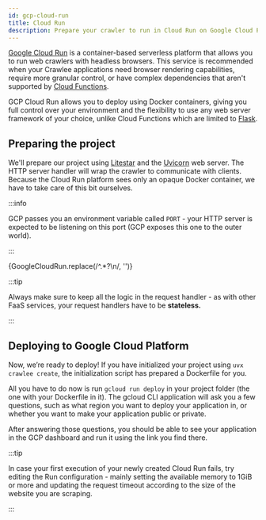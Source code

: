 ```yaml
---
id: gcp-cloud-run
title: Cloud Run
description: Prepare your crawler to run in Cloud Run on Google Cloud Platform.
---
```






[Google Cloud Run](https://cloud.google.com/run)  is a container-based serverless platform that allows you to run web crawlers with headless browsers. This service is recommended when your Crawlee applications need browser rendering capabilities, require more granular control, or have complex dependencies that aren't supported by [Cloud Functions](./gcp-cloud-run-functions).

GCP Cloud Run allows you to deploy using Docker containers, giving you full control over your environment and the flexibility to use any web server framework of your choice, unlike Cloud Functions which are limited to [Flask](https://flask.palletsprojects.com/en/stable/).

## Preparing the project

We'll prepare our project using [Litestar](https://litestar.dev/) and the [Uvicorn](https://www.uvicorn.org/) web server. The HTTP server handler will wrap the crawler to communicate with clients. Because the Cloud Run platform sees only an opaque Docker container, we have to take care of this bit ourselves.

:::info

GCP passes you an environment variable called `PORT` - your HTTP server is expected to be listening on this port (GCP exposes this one to the outer world).

:::

<CodeBlock className="language-python">
    {GoogleCloudRun.replace(/^.*?\n/, '')}
</CodeBlock>


:::tip

Always make sure to keep all the logic in the request handler - as with other FaaS services, your request handlers have to be **stateless.**

:::

## Deploying to Google Cloud Platform

Now, we’re ready to deploy! If you have initialized your project using `uvx crawlee create`, the initialization script has prepared a Dockerfile for you.

All you have to do now is run `gcloud run deploy` in your project folder (the one with your Dockerfile in it). The gcloud CLI application will ask you a few questions, such as what region you want to deploy your application in, or whether you want to make your application public or private.

After answering those questions, you should be able to see your application in the GCP dashboard and run it using the link you find there.

:::tip

In case your first execution of your newly created Cloud Run fails, try editing the Run configuration - mainly setting the available memory to 1GiB or more and updating the request timeout according to the size of the website you are scraping.

:::
